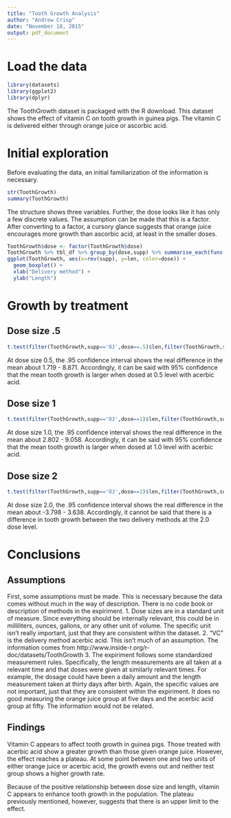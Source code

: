 ```yaml
---
title: "Tooth Growth Analysis"
author: "Andrew Crisp"
date: "November 18, 2015"
output: pdf_document
---
```


# Load the data
```r
library(datasets)
library(ggplot2)
library(dplyr)
```

The ToothGrowth dataset is packaged with the R download.  This dataset shows the effect of vitamin C on tooth growth in guinea pigs.  The vitamin C is delivered either through orange juice or ascorbic acid.  

# Initial exploration

Before evaluating the data, an initial familiarization of the information is necessary.

```r
str(ToothGrowth)
summary(ToothGrowth)
```
The structure shows three variables.  Further, the dose looks like it has only a few discrete values.  The assumption can be made that this is a factor.  After converting to a factor, a cursory glance suggests that orange juice encourages more growth than ascorbic acid, at least in the smaller doses.

```r
ToothGrowth$dose <- factor(ToothGrowth$dose)
ToothGrowth %>% tbl_df %>% group_by(dose,supp) %>% summarise_each(funs(mean))
ggplot(ToothGrowth, aes(x=rev(supp), y=len, color=dose)) + 
  geom_boxplot() + 
  xlab("Delivery method") + 
  ylab("Length")

```

# Growth by treatment

## Dose size .5
```r
t.test(filter(ToothGrowth,supp=='OJ',dose==.5)$len,filter(ToothGrowth,supp=='VC',dose==.5)$len)
```

At dose size 0.5, the .95 confidence interval shows the real difference in the mean about 1.719 - 8.871.  Accordingly, it can be said with 95% confidence that the mean tooth growth is larger when dosed at 0.5 level with acerbic acid.

## Dose size 1
```r
t.test(filter(ToothGrowth,supp=='OJ',dose==1)$len,filter(ToothGrowth,supp=='VC',dose==1)$len)
```

At dose size 1.0, the .95 confidence interval shows the real difference in the mean about 2.802 - 9.058.  Accordingly, it can be said with 95% confidence that the mean tooth growth is larger when dosed at 1.0 level with acerbic acid.

## Dose size 2
```r
t.test(filter(ToothGrowth,supp=='OJ',dose==2)$len,filter(ToothGrowth,supp=='VC',dose==2)$len)
```

At dose size 2.0, the .95 confidence interval shows the real difference in the mean about -3.798 - 3.638.  Accordingly, it cannot be said that there is a difference in tooth growth between the two delivery methods at the 2.0 dose level.

# Conclusions

## Assumptions

First, some assumptions must be made.  This is necessary because the data comes without much in the way of description.  There is no code book or description of methods in the expiriment.
1. Dose sizes are in a standard unit of measure.  Since everything should be internally relevant, this could be in milliliters, ounces, gallons, or any other unit of volume.  The specific unit isn't really important, just that they are consistent within the dataset.
2. "VC" is the delivery method acerbic acid.  This isn't much of an assumption.  The information comes from http://www.inside-r.org/r-doc/datasets/ToothGrowth
3. The expiriment follows some standardized measurement rules.  Specifically, the length measurements are all taken at a relevant time and that doses were given at similarly relevant times.  For example, the dosage could have been a daily amount and the length measurement taken at thirty days after birth.  Again, the specific values are not important, just that they are consistent within the expiriment.  It does no good measuring the orange juice group at five days and the acerbic acid group at fifty.  The information would not be related.

## Findings

Vitamin C appears to affect tooth growth in guinea pigs.  Those treated with acerbic acid show a greater growth than those given orange juice.  However, the effect reaches a plateau.  At some point between one and two units of either orange juice or acerbic acid, the growth evens out and neither test group shows a higher growth rate.  

Because of the positive relationship between dose size and length, vitamin C appears to enhance tooth growth in the population.  The plateau previously mentioned, however, suggests that there is an upper limit to the effect.  